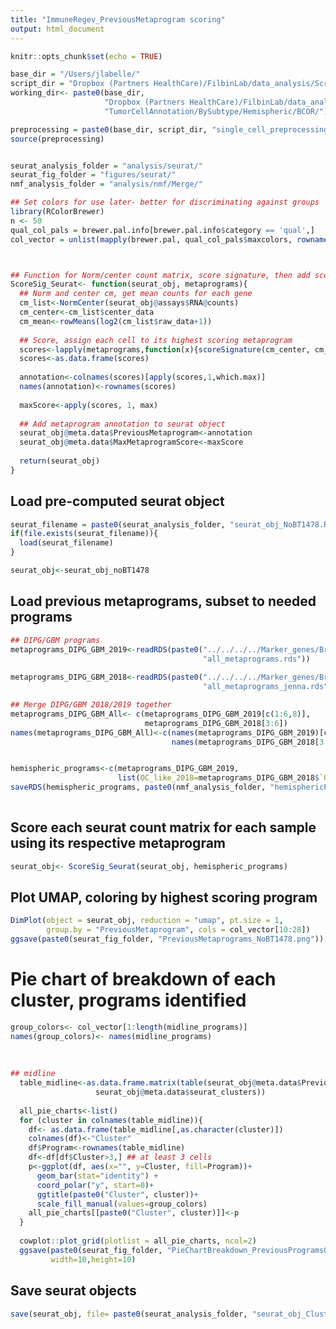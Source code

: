 ```yaml
---
title: "ImmuneRegev_PreviousMetaprogram scoring"
output: html_document
---
```


```r
knitr::opts_chunk$set(echo = TRUE)

base_dir = "/Users/jlabelle/"
script_dir = "Dropbox (Partners HealthCare)/FilbinLab/data_analysis/Scripts/"
working_dir<- paste0(base_dir, 
                     "Dropbox (Partners HealthCare)/FilbinLab/data_analysis/Projects/git_repos/Pedi_Immune/",
                     "TumorCellAnnotation/BySubtype/Hemispheric/BCOR/")

preprocessing = paste0(base_dir, script_dir, "single_cell_preprocessing_helper_functions.R")
source(preprocessing)


seurat_analysis_folder = "analysis/seurat/"
seurat_fig_folder = "figures/seurat/"
nmf_analysis_folder = "analysis/nmf/Merge/"

## Set colors for use later- better for discriminating against groups
library(RColorBrewer)
n <- 50
qual_col_pals = brewer.pal.info[brewer.pal.info$category == 'qual',]
col_vector = unlist(mapply(brewer.pal, qual_col_pals$maxcolors, rownames(qual_col_pals)))



## Function for Norm/center count matrix, score signature, then add scores to seurat object
ScoreSig_Seurat<- function(seurat_obj, metaprograms){
  ## Norm and center cm, get mean counts for each gene
  cm_list<-NormCenter(seurat_obj@assays$RNA@counts)
  cm_center<-cm_list$center_data
  cm_mean<-rowMeans(log2(cm_list$raw_data+1))
  
  ## Score, assign each cell to its highest scoring metaprogram
  scores<-lapply(metaprograms,function(x){scoreSignature(cm_center, cm_mean, x)})
  scores<-as.data.frame(scores)
  
  annotation<-colnames(scores)[apply(scores,1,which.max)]
  names(annotation)<-rownames(scores)
  
  maxScore<-apply(scores, 1, max)
  
  ## Add metaprogram annotation to seurat object
  seurat_obj@meta.data$PreviousMetaprogram<-annotation
  seurat_obj@meta.data$MaxMetaprogramScore<-maxScore
  
  return(seurat_obj)
}
```

## Load pre-computed seurat object 
```r
seurat_filename = paste0(seurat_analysis_folder, "seurat_obj_NoBT1478.Robj")
if(file.exists(seurat_filename)){
  load(seurat_filename)
}

seurat_obj<-seurat_obj_noBT1478
```


## Load previous metaprograms, subset to needed programs
```r
## DIPG/GBM programs
metaprograms_DIPG_GBM_2019<-readRDS(paste0("../../../../Marker_genes/Brain_tumor_metaprograms/2019_GBM/",
                                           "all_metaprograms.rds"))
  
metaprograms_DIPG_GBM_2018<-readRDS(paste0("../../../../Marker_genes/Brain_tumor_metaprograms/2018_DIPG/",
                                           "all_metaprograms_jenna.rds"))

## Merge DIPG/GBM 2018/2019 together
metaprograms_DIPG_GBM_All<- c(metaprograms_DIPG_GBM_2019[c(1:6,8)],
                              metaprograms_DIPG_GBM_2018[3:6])
names(metaprograms_DIPG_GBM_All)<-c(names(metaprograms_DIPG_GBM_2019)[c(1:6,8)],
                                    names(metaprograms_DIPG_GBM_2018[3:6]))


hemispheric_programs<-c(metaprograms_DIPG_GBM_2019,
                        list(OC_like_2018=metaprograms_DIPG_GBM_2018$`OC-like_2018`))
saveRDS(hemispheric_programs, paste0(nmf_analysis_folder, "hemisphericPreviousPrograms_2019_OC.rds"))
 
```


## Score each seurat count matrix for each sample using its respective metaprogram
```r
seurat_obj<- ScoreSig_Seurat(seurat_obj, hemispheric_programs)
```

## Plot UMAP, coloring by highest scoring program
```r
DimPlot(object = seurat_obj, reduction = "umap", pt.size = 1, 
        group.by = "PreviousMetaprogram", cols = col_vector[10:28])
ggsave(paste0(seurat_fig_folder, "PreviousMetaprograms_NoBT1478.png"))
```


# Pie chart of breakdown of each cluster, programs identified
```r
group_colors<- col_vector[1:length(midline_programs)]
names(group_colors)<- names(midline_programs)
  
 
  
## midline
  table_midline<-as.data.frame.matrix(table(seurat_obj@meta.data$PreviousMetaprogram, 
                   seurat_obj@meta.data$seurat_clusters))
  
  all_pie_charts<-list()
  for (cluster in colnames(table_midline)){
    df<- as.data.frame(table_midline[,as.character(cluster)])
    colnames(df)<-"Cluster"
    df$Program<-rownames(table_midline)
    df<-df[df$Cluster>3,] ## at least 3 cells
    p<-ggplot(df, aes(x="", y=Cluster, fill=Program))+
      geom_bar(stat="identity") + 
      coord_polar("y", start=0)+
      ggtitle(paste0("Cluster", cluster))+
      scale_fill_manual(values=group_colors)
    all_pie_charts[[paste0("Cluster", cluster)]]<-p
  }
  
  cowplot::plot_grid(plotlist = all_pie_charts, ncol=2)
  ggsave(paste0(seurat_fig_folder, "PieChartBreakdown_PreviousProgramsOC.AC.OPC.MES1_midline.png"),
         width=10,height=10)
```



## Save seurat objects

```r
save(seurat_obj, file= paste0(seurat_analysis_folder, "seurat_obj_Cluster6Removed.Robj"))
```

